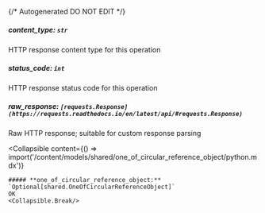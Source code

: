 {/* Autogenerated DO NOT EDIT  */}

##### **content_type:** `str`
HTTP response content type for this operation

##### **status_code:** `int`
HTTP response status code for this operation

##### **raw_response:** `[requests.Response](https://requests.readthedocs.io/en/latest/api/#requests.Response)`
Raw HTTP response; suitable for custom response parsing

<Collapsible
    content={() => import('/content/models/shared/one_of_circular_reference_object/python.mdx')}
>
    ##### **one_of_circular_reference_object:** `Optional[shared.OneOfCircularReferenceObject]`
    OK
    <Collapsible.Break/>
</Collapsible>

